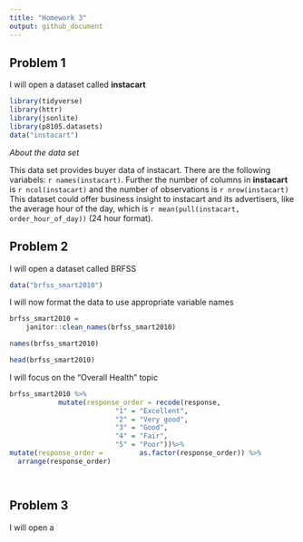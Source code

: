 ```yaml
---
title: "Homework 3"
output: github_document
---
```


## Problem 1

I will open a dataset called **instacart**
```r
library(tidyverse)
library(httr)
library(jsonlite)
library(p8105.datasets)
data("instacart")
```

*About the data set*

This data set provides buyer data of instacart. There are the following variabels: `r names(instacart)`. Further the number of columns in **instacart** is `r ncol(instacart)` and the number of observations is `r nrow(instacart)` This dataset could offer business insight to instacart and its advertisers, like the average hour of the day, which is `r mean(pull(instacart, order_hour_of_day))` (24 hour format).

## Problem 2

I will open a dataset called BRFSS
```r

data("brfss_smart2010")

```

I will now format the data to use appropriate variable names

```r

brfss_smart2010 = 
    janitor::clean_names(brfss_smart2010)

```

```r
names(brfss_smart2010)

head(brfss_smart2010)
```
I will focus on the “Overall Health” topic

```r

brfss_smart2010 %>% 
            mutate(response_order = recode(response, 
                          "1" = "Excellent", 
                          "2" = "Very good", 
                          "3" = "Good",
                          "4" = "Fair",
                          "5" = "Poor"))%>%
mutate(response_order =         as.factor(response_order)) %>% 
  arrange(response_order)


```


```r
```


```r

```

## Problem 3

I will open a 
